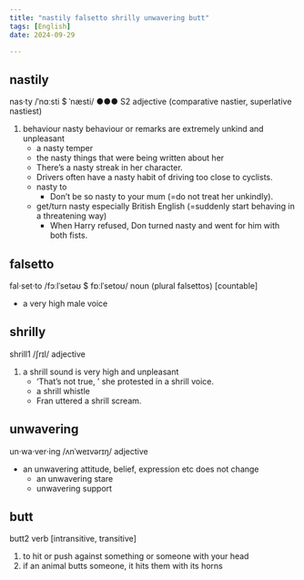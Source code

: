 ```yaml
---
title: "nastily falsetto shrilly unwavering butt"
tags: [English]
date: 2024-09-29

---
```


## nastily

nas‧ty /ˈnɑːsti $ ˈnæsti/ ●●● S2 adjective (comparative nastier, superlative nastiest)

1. behaviour nasty behaviour or remarks are extremely unkind and unpleasant
   - a nasty temper
   - the nasty things that were being written about her
   - There’s a nasty streak in her character.
   - Drivers often have a nasty habit of driving too close to cyclists.
   - nasty to
     - Don’t be so nasty to your mum (=do not treat her unkindly).
   - get/turn nasty especially British English (=suddenly start behaving in a threatening way)
     - When Harry refused, Don turned nasty and went for him with both fists.

## falsetto

fal‧set‧to /fɔːlˈsetəʊ $ fɒːlˈsetoʊ/ noun (plural falsettos) [countable]

- a very high male voice

## shrilly

shrill1 /ʃrɪl/ adjective

1. a shrill sound is very high and unpleasant
   - ‘That’s not true, ’ she protested in a shrill voice.
   - a shrill whistle
   - Fran uttered a shrill scream.

## unwavering

un‧wa‧ver‧ing /ʌnˈweɪvərɪŋ/ adjective

- an unwavering attitude, belief, expression etc does not change
  - an unwavering stare
  - unwavering support

## butt

butt2 verb [intransitive, transitive]

1. to hit or push against something or someone with your head
2. if an animal butts someone, it hits them with its horns
